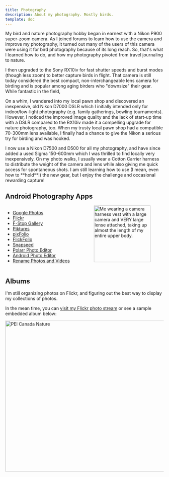 ```yaml
---
title: Photography
description: About my photography. Mostly birds.
template: doc
---
```




My bird and nature photography hobby began in earnest with a Nikon P900 super-zoom camera. As I joined forums to learn how to use the camera and improve my photography, it turned out many of the users of this camera were using it for bird photography because of its long reach. So, that's what I learned how to do, and how my photography pivoted from travel journaling to nature.

I then upgraded to the Sony RX10iv for fast shutter speeds and burst modes (though less zoom) to better capture birds in flight. That camera is still today considered the best compact, non-interchangeable lens camera for birding and is popular among aging birders who "downsize" their gear. While fantastic in the field, 

On a whim, I wandered into my local pawn shop and discovered an inexpensive, old Nikon D7000 DSLR which I initially intended only for indoor/low-light photography (e.g. family gatherings, bowling tournaments). However, I noticed the improved image quality and the lack of start-up time with a DSLR compared to the RX10iv made it a compelling upgrade for nature photography, too. When my trusty local pawn shop had a compatible 70-300mm lens available, I finally had a chance to give the Nikon a serious try for birding and was hooked.

<p>I now use a Nikon D7500 and D500 for all my photography, and have since added a used Sigma 150-600mm which I was thrilled to find locally very inexpensively. On my photo walks, I usually wear a Cotton Carrier harness to distribute the weight of the camera and lens while also giving me quick access for spontaneous shots. I am still learning how to use (I mean, even how to **hold**!) the new gear, but I enjoy the challenge and occasional rewarding capture!</p>

## Android Photography Apps

<div style="display:flex; justify-content: space-between">

  <ul>
    <li><a href="https://play.google.com/store/apps/details?id=com.google.android.apps.photos">Google Photos</a></li>
    <li><a href="https://play.google.com/store/apps/details?id=com.flickr.android">Flickr</a></li>
    <li><a href="https://play.google.com/store/apps/details?id=com.fstop.photo">F-Stop Gallery</a></li>
    <li><a href="https://play.google.com/store/apps/details?id=com.diune.pictures">Piktures</a></li>
    <li><a href="https://play.google.com/store/apps/details?id=com.snapwood.photos2">pixFolio</a></li>
    <li><a href="https://play.google.com/store/apps/details?id=com.snapwood.flickfolio">FlickFolio</a></li>
    <li><a href="https://play.google.com/store/apps/details?id=com.niksoftware.snapseed">Snapseed</a></li>
    <li><a href="https://play.google.com/store/apps/details?id=photo.editor.polarr">Polarr Photo Editor</a></li>
    <li><a href="https://play.google.com/store/apps/details?id=com.iudesk.android.photo.editor">Android Photo Editor</a></li>
    <li><a href="https://play.google.com/store/apps/details?id=com.goodtemperapps.renamephotosandvideos.pro">Rename Photos and Videos</a></li>
  </ul>

  <div style="padding-right: 3em;">
  <img alt="Me wearing a camera harness vest with a large camera and VERY large lense attached, taking up almost the length of my entire upper body." src={camera.src} width="180px"/>
  </div>
</div>

## Albums

I'm still organizing photos on Flickr, and figuring out the best way to display my collections of photos.

In the mean time, you can [visit my Flickr photo stream](https://www.flickr.com/photos/sarahrainsberger/) or see a sample embedded album below:

 <a data-flickr-embed="true" data-header="true" data-footer="false" href="https://www.flickr.com/photos/sarahrainsberger/albums/72177720295657321" title="PEI Canada Nature"><img src="https://live.staticflickr.com/65535/51792833621_0c9da5df8d_z.jpg" width="640" height="480" alt="PEI Canada Nature"/></a><script async src="//embedr.flickr.com/assets/client-code.js" charset="utf-8"></script>